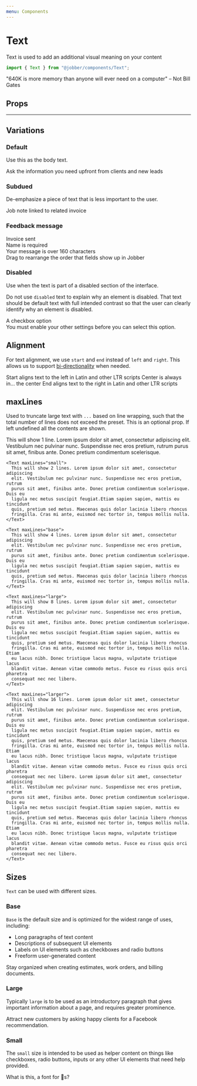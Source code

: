 ```yaml
---
menu: Components
---
```



# Text

<ComponentStatus stage="ready" responsive="yes" accessible="yes" />

Text is used to add an additional visual meaning on your content

```ts
import { Text } from "@jobber/components/Text";
```

<Playground>
  <Text>
    "640K is more memory than anyone will ever need on a computer" – Not Bill
    Gates
  </Text>
</Playground>

## Props

<Props of={Text} />

---

## Variations

### Default

Use this as the body text.

<Playground>
  <Text>Ask the information you need upfront from clients and new leads</Text>
</Playground>

### Subdued

De-emphasize a piece of text that is less important to the user.

<Playground>
  <Text variation="subdued">Job note linked to related invoice</Text>
</Playground>

### Feedback message

<Playground>
  <Text variation="success">Invoice sent</Text>
  <br />
  <Text variation="error">Name is required</Text>
  <br />
  <Text variation="warn">Your message is over 160 characters</Text>
  <br />
  <Text variation="info">
    Drag to rearrange the order that fields show up in Jobber
  </Text>
</Playground>

### Disabled

Use when the text is part of a disabled section of the interface.

Do not use `disabled` text to explain why an element is disabled. That text
should be default text with full intended contrast so that the user can clearly
identify why an element is disabled.

<Playground>
  <Content>
    <div
      style={{
        display: "flex",
        alignItems: "center",
        gap: "var(--space-small)",
      }}
    >
      <Checkbox disabled checked={false} />
      <Text variation="disabled">A checkbox option</Text>
    </div>
    <Text>
      You must enable your other settings before you can select this option.
    </Text>
  </Content>
</Playground>

## Alignment

For text alignment, we use `start` and `end` instead of `left` and `right`. This
allows us to support
[bi-directionality](https://material.io/design/usability/bidirectionality.html#mirroring-layout)
when needed.

<Playground>
  <Text align="start">
    Start aligns text to the left in Latin and other LTR scripts
  </Text>
  <Text align="center">Center is always in... the center</Text>
  <Text align="end">
    End aligns text to the right in Latin and other LTR scripts
  </Text>
</Playground>

## maxLines

Used to truncate large text with `...` based on line wrapping, such that the
total number of lines does not exceed the preset. This is an optional prop. If
left undefined all the contents are shown.

<Playground>
  <Content>
    <Text maxLines="single">
      This will show 1 line. Lorem ipsum dolor sit amet, consectetur adipiscing
      elit. Vestibulum nec pulvinar nunc. Suspendisse nec eros pretium, rutrum
      purus sit amet, finibus ante. Donec pretium condimentum scelerisque.
    </Text>

    <Text maxLines="small">
      This will show 2 lines. Lorem ipsum dolor sit amet, consectetur adipiscing
      elit. Vestibulum nec pulvinar nunc. Suspendisse nec eros pretium, rutrum
      purus sit amet, finibus ante. Donec pretium condimentum scelerisque. Duis eu
      ligula nec metus suscipit feugiat.Etiam sapien sapien, mattis eu tincidunt
      quis, pretium sed metus. Maecenas quis dolor lacinia libero rhoncus
      fringilla. Cras mi ante, euismod nec tortor in, tempus mollis nulla.
    </Text>

    <Text maxLines="base">
      This will show 4 lines. Lorem ipsum dolor sit amet, consectetur adipiscing
      elit. Vestibulum nec pulvinar nunc. Suspendisse nec eros pretium, rutrum
      purus sit amet, finibus ante. Donec pretium condimentum scelerisque. Duis eu
      ligula nec metus suscipit feugiat.Etiam sapien sapien, mattis eu tincidunt
      quis, pretium sed metus. Maecenas quis dolor lacinia libero rhoncus
      fringilla. Cras mi ante, euismod nec tortor in, tempus mollis nulla.
    </Text>

    <Text maxLines="large">
      This will show 8 lines. Lorem ipsum dolor sit amet, consectetur adipiscing
      elit. Vestibulum nec pulvinar nunc. Suspendisse nec eros pretium, rutrum
      purus sit amet, finibus ante. Donec pretium condimentum scelerisque. Duis eu
      ligula nec metus suscipit feugiat.Etiam sapien sapien, mattis eu tincidunt
      quis, pretium sed metus. Maecenas quis dolor lacinia libero rhoncus
      fringilla. Cras mi ante, euismod nec tortor in, tempus mollis nulla. Etiam
      eu lacus nibh. Donec tristique lacus magna, vulputate tristique lacus
      blandit vitae. Aenean vitae commodo metus. Fusce eu risus quis orci pharetra
      consequat nec nec libero.
    </Text>

    <Text maxLines="larger">
      This will show 16 lines. Lorem ipsum dolor sit amet, consectetur adipiscing
      elit. Vestibulum nec pulvinar nunc. Suspendisse nec eros pretium, rutrum
      purus sit amet, finibus ante. Donec pretium condimentum scelerisque. Duis eu
      ligula nec metus suscipit feugiat.Etiam sapien sapien, mattis eu tincidunt
      quis, pretium sed metus. Maecenas quis dolor lacinia libero rhoncus
      fringilla. Cras mi ante, euismod nec tortor in, tempus mollis nulla. Etiam
      eu lacus nibh. Donec tristique lacus magna, vulputate tristique lacus
      blandit vitae. Aenean vitae commodo metus. Fusce eu risus quis orci pharetra
      consequat nec nec libero. Lorem ipsum dolor sit amet, consectetur adipiscing
      elit. Vestibulum nec pulvinar nunc. Suspendisse nec eros pretium, rutrum
      purus sit amet, finibus ante. Donec pretium condimentum scelerisque. Duis eu
      ligula nec metus suscipit feugiat.Etiam sapien sapien, mattis eu tincidunt
      quis, pretium sed metus. Maecenas quis dolor lacinia libero rhoncus
      fringilla. Cras mi ante, euismod nec tortor in, tempus mollis nulla. Etiam
      eu lacus nibh. Donec tristique lacus magna, vulputate tristique lacus
      blandit vitae. Aenean vitae commodo metus. Fusce eu risus quis orci pharetra
      consequat nec nec libero.
    </Text>

  </Content>
</Playground>

## Sizes

`Text` can be used with different sizes.

### Base

`Base` is the default size and is optimized for the widest range of uses,
including:

- Long paragraphs of text content
- Descriptions of subsequent UI elements
- Labels on UI elements such as checkboxes and radio buttons
- Freeform user-generated content

<Playground>
  <Text size="base">
    Stay organized when creating estimates, work orders, and billing documents.
  </Text>
</Playground>

### Large

Typically `large` is to be used as an introductory paragraph that gives
important information about a page, and requires greater prominence.

<Playground>
  <Text size="large">
    Attract new customers by asking happy clients for a Facebook recommendation.
  </Text>
</Playground>

### Small

The `small` size is intended to be used as helper content on things like
checkboxes, radio buttons, inputs or any other UI elements that need help
provided.

<Playground>
  <Text size="small">What is this, a font for 🐜s?</Text>
</Playground>
